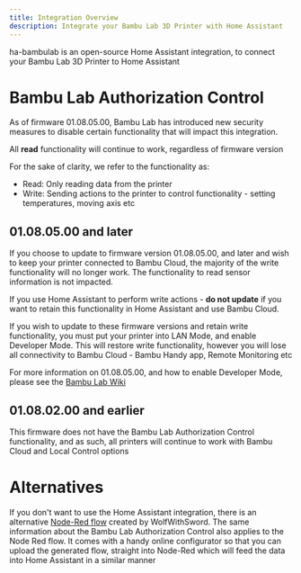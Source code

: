 ```yaml
---
title: Integration Overview
description: Integrate your Bambu Lab 3D Printer with Home Assistant
---
```


ha-bambulab is an open-source Home Assistant integration, to connect your Bambu Lab 3D Printer to Home Assistant

# Bambu Lab Authorization Control

As of firmware 01.08.05.00, Bambu Lab has introduced new security measures to disable certain functionality that will impact this integration.  

<Info>All **read** functionality will continue to work, regardless of firmware version</Info>

For the sake of clarity, we refer to the functionality as:
- Read:  Only reading data from the printer 
- Write: Sending actions to the printer to control functionality - setting temperatures, moving axis etc

## 01.08.05.00 and later

If you choose to update to firmware version 01.08.05.00, and later and wish to keep your printer connected to Bambu Cloud, the majority of the write functionality will no longer work.  The functionality to read sensor information is not impacted.

If you use Home Assistant to perform write actions - **do not update** if you want to retain this functionality in Home Assistant and use Bambu Cloud.

If you wish to update to these firmware versions and retain write functionality, you must put your printer into LAN Mode, and enable Developer Mode.  This will restore write functionality, however you will lose all connectivity to Bambu Cloud - Bambu Handy app, Remote Monitoring etc

For more information on 01.08.05.00, and how to enable Developer Mode, please see the [Bambu Lab Wiki](https://wiki.bambulab.com/en/x1/manual/X1-X1C-AMS-firmware-release-history)

## 01.08.02.00 and earlier

This firmware does not have the Bambu Lab Authorization Control functionality, and as such, all printers will continue to work with Bambu Cloud and Local Control options



# Alternatives

If you don't want to use the Home Assistant integration, there is an alternative [Node-Red flow](https://www.wolfwithsword.com/bambulab-to-home-assistant-nodered-configurator/) created by WolfWithSword.  The same information about the Bambu Lab Authorization Control also applies to the Node Red flow.
It comes with a handy online configurator so that you can upload the generated flow, straight into Node-Red which will feed the data into Home Assistant in a similar manner

